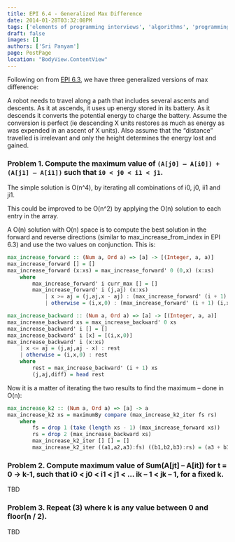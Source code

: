 ```yaml
---
title: EPI 6.4 - Generalized Max Difference
date: 2014-01-28T03:32:08PM
tags: ['elements of programming interviews', 'algorithms', 'programming', 'max difference']
draft: false
images: []
authors: ['Sri Panyam']
page: PostPage
location: "BodyView.ContentView"
---
```


Following on from [EPI 6.3](/blog/epi/strings-and-arrays/max-difference/), we have three generalized versions of max difference:

A robot needs to travel along a path that includes several ascents and descents. As it at ascends, it uses up energy stored in its battery. As it descends it converts the potential energy to charge the battery. Assume the conversion is perfect (ie descending X units restores as much as energy as was expended in an ascent of X units). Also assume that the “distance” travelled is irrelevant and only the height determines the energy lost and gained.

### Problem 1. Compute the maximum value of `(A[j0] – A[i0]) + (A[j1] – A[i1])` such that `i0 < j0 < i1 < j1`.

The simple solution is O(n^4), by iterating all combinations of i0, j0, ii1 and ji1.

This could be improved to be O(n^2) by applying the O(n) solution to each entry in the array.

A O(n) solution with O(n) space is to compute the best solution in the forward and reverse directions (similar to max_increase_from_index in EPI 6.3) and use the two values on conjunction. This is:

```haskell showLineNumbers
max_increase_forward :: (Num a, Ord a) => [a] -> [(Integer, a, a)]
max_increase_forward [] = []
max_increase_forward (x:xs) = max_increase_forward' 0 (0,x) (x:xs)
    where
        max_increase_forward' i curr_max [] = []
        max_increase_forward' i (j,aj) (x:xs)
            | x >= aj = (j,aj,x - aj) : (max_increase_forward' (i + 1) (j,aj) xs)
            | otherwise = (i,x,0) : (max_increase_forward' (i + 1) (i,x) xs)

max_increase_backward :: (Num a, Ord a) => [a] -> [(Integer, a, a)]
max_increase_backward xs = max_increase_backward' 0 xs
max_increase_backward' i [] = []
max_increase_backward' i [x] = [(i,x,0)]
max_increase_backward' i (x:xs)
    | x <= aj = (j,aj,aj - x) : rest
    | otherwise = (i,x,0) : rest
    where
        rest = max_increase_backward' (i + 1) xs
        (j,aj,diff) = head rest
```

Now it is a matter of iterating the two results to find the maximum – done in O(n):

```haskell showLineNumbers
max_increase_k2 :: (Num a, Ord a) => [a] -> a
max_increase_k2 xs = maximumBy compare (max_increase_k2_iter fs rs)
    where
        fs = drop 1 (take (length xs - 1) (max_increase_forward xs))
        rs = drop 2 (max_increase_backward xs)
        max_increase_k2_iter [] [] = []
        max_increase_k2_iter ((a1,a2,a3):fs) ((b1,b2,b3):rs) = (a3 + b3) : (max_increase_k2_iter fs rs)
```

### Problem 2. Compute maximum value of Sum(A[jt] – A[it]) for t = 0 -> k-1, such that i0 < j0 < i1 < j1 < … ik – 1 < jk – 1, for a fixed k.

TBD

### Problem 3. Repeat (3) where k is any value between 0 and floor(n / 2).

TBD
